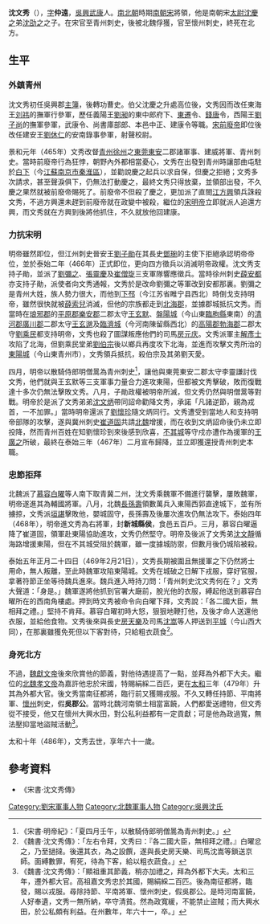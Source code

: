 '''沈文秀'''（{{bd|426年||486年|catIdx=S}}），[[表字|字]]'''仲遠'''，[[吳興|吳興]][[武康|武康]]人。[[南北朝|南北朝]]時期[[南朝宋|南朝宋]]將領，他是南朝宋[[太尉|太尉]][[沈慶之|沈慶之]]弟[[沈劭之|沈劭之]]之子。在宋官至青州刺史，後被北魏俘獲，官至懷州刺史，終死在北方。

== 生平 ==
=== 外鎮青州 ===
沈文秀初任吳興郡[[主簿|主簿]]，後轉功曹史。伯父沈慶之升處高位後，文秀因而改任東海王[[刘祎_(刘宋)|刘祎]]的撫軍行參軍，歷任義陽王[[劉昶|劉昶]]的東中郎府下、[[東遷縣|東遷]]令、[[錢唐縣|錢唐]]令，西陽王[[劉子尚|劉子尚]]的撫軍參軍，武康令、尚書庫部郎、本邑中正、建康令等職。[[宋前廢帝|宋前廢帝]]即位後改任建安王[[劉休仁|劉休仁]]的安南錄事參軍，射聲校尉。

景和元年（465年）文秀改督[[青州_(古代)|青州]][[徐州_(三國至明朝)|徐州]]之[[東莞郡|東莞]][[東安郡|東安]]二郡諸軍事、建威將軍、青州刺史。當時前廢帝行為狂悖，朝野內外都相當憂心，文秀在出發到青州時讓部曲屯駐於[[白下區|白下]]（今[[江蘇|江蘇]][[南京市|南京市]][[秦淮區|秦淮區]]），並勸說慶之起兵以求自保，但慶之拒絕；文秀多次請求，甚至聲淚俱下，仍無法打動慶之，最終文秀只得放棄，並領部出發，不久慶之果然就被前廢帝賜死了。前廢帝不但殺了慶之，更加派了直閤[[江方興|江方興]]領兵誅殺文秀，不過方興還未趕到前廢帝就在政變中被殺，繼位的[[宋明帝|宋明帝]]立即就派人追還方興，而文秀就在方興到後將他抓住，不久就放他回建康。

=== 力抗宋明 ===
明帝雖然即位，但江州刺史晉安王[[劉子勛|劉子勛]]在其長史[[鄧琬|鄧琬]]的主使下拒絕承認明帝帝位，並於泰始二年（466年）正式即位，更向四方徵兵以消滅明帝政權。沈文秀支持子勛，並派了[[劉彌之|劉彌之]]、[[張靈慶|張靈慶]]及[[崔僧琁|崔僧琁]]三支軍隊響應徵兵。當時徐州刺史[[薛安都|薛安都]]亦支持子勛，派使者向文秀通報，文秀於是改命劉彌之等軍改到安都那裏。劉彌之是青州大姓，族人勢力很大，而他到[[下邳|下邳]]（今江苏省睢宁县西北）時倒戈支持明帝，雖然很快就被[[薛索兒|薛索兒]]消滅，但他的宗族都走到[[北海郡|北海郡]]，並據郡城抵抗文秀。而當時在[[琅邪郡|琅邪郡]]的[[平原郡|平原郡]][[樂安郡|樂安郡]]二郡太守[[王玄默|王玄默]]、[[盤陽城|盤陽城]]（今山東[[臨朐縣|臨朐縣]]東南）的[[清河郡|清河郡]][[廣川郡|廣川郡]]二郡太守[[王玄邈|王玄邈]]及[[臨濟城|臨濟城]]（今河南陳留縣西北）的[[高陽郡|高陽郡]][[勃海郡|勃海郡]]二郡太守[[劉乘民|劉乘民]]都支持明帝，文秀也殺了圖謀叛應他們的司馬[[房元庆|房元庆]]。文秀派軍主[[解彥士|解彥士]]攻陷了北海，但劉乘民堂弟[[劉伯宗|劉伯宗]]後以鄉兵再度攻下北海，並進而攻擊文秀所治的[[東陽城|東陽城]]（今山東青州市），文秀領兵抵抗，殺伯宗及其弟劉天愛。

四月，明帝以散騎侍郎明僧暠為青州刺史<ref>《宋書·明帝紀》：「夏四月壬午，以散騎侍郎明僧暠為青州刺史。」</ref>，讓他與東莞東安二郡太守李靈謙討伐文秀，他們就與王玄默等三支軍事力量合力進攻東陽，但都被文秀擊破，敗而復戰達十多次仍無法擊敗文秀。八月，子勛政權被明帝所滅，但文秀仍然與明僧暠等對戰。明帝於是派了文秀弟弟[[沈文炳|沈文炳]]帶同詔命勸降文秀，承諾「凡諸逆節，親為戎首，一不加罪。」當時明帝還派了[[劉懷珍|劉懷珍]]隨文炳同行。文秀遭受到當地人和支持明帝部隊的攻擊，遂與冀州刺史[[崔道固|崔道固]]共請[[北魏|北魏]]增援，而在收到文炳詔命後仍未立即投降，然而青州百姓在知劉懷珍到來後感到欣喜，[[不其城|不其城]]等守戍亦遭作為援軍的[[王廣之|王廣之]]所破，最終在泰始三年（467年）二月宣布歸降，並立即獲還授青州刺史本職。

=== 忠節拒拜 ===
北魏派了[[慕容白曜|慕容白曜]]等人南下取青冀二州，沈文秀乘魏軍不備進行襲擊，屢敗魏軍，明帝遂進其為輔國將軍。八月，北魏[[長孫壽|長孫壽]]領數萬兵入東陽西郭直達城下，並有所擄掠，文秀派[[垣諶|垣諶]]擊敗他，嬰城固守，長孫壽及後屢次進攻仍無法攻下。泰始四年（468年），明帝進文秀為右將軍，封'''新城縣侯'''，食邑五百戶。三月，慕容白曜逼降了崔道固，領軍赴東陽協助進攻，文秀仍然堅守。明帝及後派了文秀弟[[沈文靜|沈文靜]]循海路增援東陽，但在不其城受阻於魏軍，雖一度據城防禦，但數月後仍城陷被殺。

泰始五年正月二十四日（469年2月21日），文秀長期被圍且無援軍之下仍然將士用命，無人叛離，至此時魏軍攻陷東陽城。文秀在城破之日解下戎服，穿好官服，拿著符節正坐等待魏兵進來。魏兵進入時持刀問：「青州刺史沈文秀何在？」文秀大聲道：「身是。」魏軍遂將他抓到官署大廰前，脫光他的衣服，縛起他送到慕容白曜所在的西南角樓處。押到時文秀被命令向白曜下拜，文秀說：「各二國大臣，無相拜之禮。」堅持不肯拜。慕容白曜初時大怒，狠狠地鞭打他，及後才命人送還他衣服，並給他食物。文秀後來與長史[[房天樂|房天樂]]及司馬[[沈嵩|沈嵩]]等人押送到[[平城遗址|平城]]（今山西大同），在那裏雖獲免死但以下客對待，只給粗衣蔬食<ref>《魏書·沈文秀傳》：「左右令拜，文秀曰：『各二國大臣，無相拜之禮。』白曜忿之，乃至撾撻。後還其衣，為之設饌，遂與長史房天樂、司馬沈嵩等鎖送京師。面縛數罪，宥死，待為下客，給以粗衣蔬食。」</ref>。

=== 身死北方 ===
不過，[[魏獻文帝|魏獻文帝]]後來欣賞他的節義，對他待遇提高了一點，並拜為外都下大夫。繼位的[[北魏孝文帝|北魏孝文帝]]為嘉許他忠於宋國，特賜絹綵二百匹，更在[[太和_(北魏)|太和]]三年（479年）升其為外都大官。後文秀當南征都將，臨行前又獲賜戎服。不久又轉任持節、平南將軍、[[懷州|懷州]]刺史，假'''吳郡公'''。當時北魏河南領土相當富饒，人們都愛送禮物，但文秀從不接受，他又在懷州大興水田，對公私利益都有一定貢獻；可是他為政過寬，無法壓抑當地盜賊活動<ref>《魏書·沈文秀傳》：「顯祖重其節義，稍亦加禮之，拜為外都下大夫。太和三年，遷外都大官。高祖嘉文秀忠於其國，賜絹綵二百匹。後為南征都將，臨發，賜以戎服。尋除持節、平南將軍、懷州刺史，假吳郡公。是時河南富饒，人好奉遺，文秀一無所納，卒守清貧。然為政寬緩，不能禁止盜賊；而大興水田，於公私頗有利益。在州數年，年六十一，卒。」</ref>。

太和十年（486年），文秀去世，享年六十一歲。


== 參考資料 ==
*《宋書·沈文秀傳》
{{reflist}}

[[Category:劉宋軍事人物|Category:劉宋軍事人物]]
[[Category:北魏軍事人物|Category:北魏軍事人物]]
[[Category:吳興沈氏|Category:吳興沈氏]]